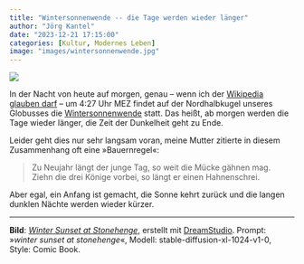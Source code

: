 ```yaml
---
title: "Wintersonnenwende -- die Tage werden wieder länger"
author: "Jörg Kantel"
date: "2023-12-21 17:15:00"
categories: [Kultur, Modernes Leben]
image: "images/wintersonnenwende.jpg"
---
```


[![](images/wintersonnenwende-b.jpg)](https://www.flickr.com/photos/schockwellenreiter/53412623940/)

In der Nacht von heute auf morgen, genau -- wenn ich der [Wikipedia glauben darf](https://de.wikipedia.org/wiki/Sonnenwende#Datum) -- um 4:27&nbsp;Uhr&nbsp;MEZ findet auf der Nordhalbkugel unseres Globusses die [Wintersonnenwende](https://de.wikipedia.org/wiki/Sonnenwende#Wintersonnenwende) statt. Das heißt, ab morgen werden die Tage wieder länger, die Zeit der Dunkelheit geht zu Ende.

Leider geht dies nur sehr langsam voran, meine Mutter zitierte in diesem Zusammenhang oft eine »Bauernregel«: 

>Zu Neujahr längt der junge Tag, so weit die Mücke gähnen mag.   
Ziehn die drei Könige vorbei, so längt er einen Hahnenschrei.

Aber egal, ein Anfang ist gemacht, die Sonne kehrt zurück und die langen dunklen Nächte werden wieder kürzer.

---

**Bild**: *[Winter Sunset at Stonehenge](https://www.flickr.com/photos/schockwellenreiter/53412623940/)*, erstellt mit [DreamStudio](https://beta.dreamstudio.ai/generate). Prompt: »*winter sunset at stonehenge*«, Modell: stable-diffusion-xl-1024-v1-0, Style: Comic Book.